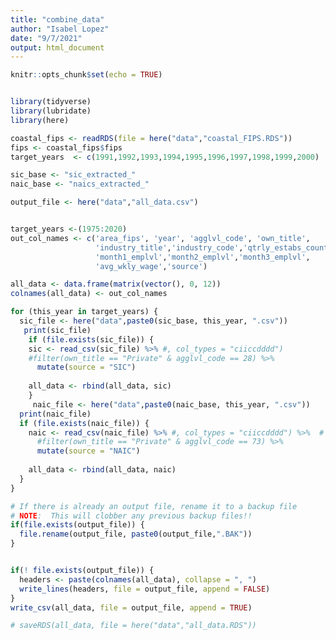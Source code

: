 ```yaml
---
title: "combine_data"
author: "Isabel Lopez"
date: "9/7/2021"
output: html_document
---
```


```r
knitr::opts_chunk$set(echo = TRUE)


library(tidyverse)
library(lubridate)
library(here)


```

```r

coastal_fips <- readRDS(file = here("data","coastal_FIPS.RDS"))
fips <- coastal_fips$fips
target_years  <- c(1991,1992,1993,1994,1995,1996,1997,1998,1999,2000)


```
```r
sic_base <- "sic_extracted_"
naic_base <- "naics_extracted_"

output_file <- here("data","all_data.csv")



```

```r
target_years <-(1975:2020) 
out_col_names <- c('area_fips', 'year', 'agglvl_code', 'own_title', 
                   'industry_title','industry_code','qtrly_estabs_count',
                   'month1_emplvl','month2_emplvl','month3_emplvl',
                   'avg_wkly_wage','source')

all_data <- data.frame(matrix(vector(), 0, 12))
colnames(all_data) <- out_col_names

for (this_year in target_years) {
  sic_file <- here("data",paste0(sic_base, this_year, ".csv"))
   print(sic_file)
    if (file.exists(sic_file)) {
    sic <- read_csv(sic_file) %>% #, col_types = "ciiccdddd")
    #filter(own_title == "Private" & agglvl_code == 28) %>% 
      mutate(source = "SIC")
    
    all_data <- rbind(all_data, sic)
    }
     naic_file <- here("data",paste0(naic_base, this_year, ".csv"))
  print(naic_file)
  if (file.exists(naic_file)) {
    naic <- read_csv(naic_file) %>% #, col_types = "ciiccdddd") %>%  # Specifies column type to make FIPS character
      #filter(own_title == "Private" & agglvl_code == 73) %>% 
      mutate(source = "NAIC")
    
    all_data <- rbind(all_data, naic)
  }
}
```
```r
# If there is already an output file, rename it to a backup file
# NOTE:  This will clobber any previous backup files!!
if(file.exists(output_file)) {
  file.rename(output_file, paste0(output_file,".BAK"))
}


if(! file.exists(output_file)) {
  headers <- paste(colnames(all_data), collapse = ", ")
  write_lines(headers, file = output_file, append = FALSE)
}
write_csv(all_data, file = output_file, append = TRUE)

# saveRDS(all_data, file = here("data","all_data.RDS"))

```



